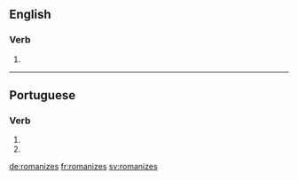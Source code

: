 ==English==

===Verb===
{{head|en}}

# {{en-third-person singular of|romanize}}

----

==Portuguese==

===Verb===
{{pt-verb-form}}

# {{pt-verb form of|romanizar|ar|subjunctive|present|singular|second}}
# {{pt-verb form of|romanizar|ar|imperative|negative|singular|second}}

[[de:romanizes]]
[[fr:romanizes]]
[[sv:romanizes]]